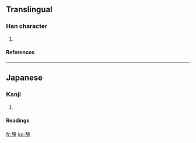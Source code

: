 ==Translingual==
===Han character===
{{Han char|rn=75|rad=木|as=07|sn=11|four=|canj=木木一卜 (DDMY)}}
# {{defn|Han|sort=木07}}
====References====
{{Han ref|kx=0531.131|dkj=14910|hdz=21210.041|uh=68BA|ud=26810}}

----
==Japanese==
===Kanji===
{{ja-kanji|grade=|rs=木07}}
# {{defn|Japanese}} 
====Readings====
{{ja-readings|on=|kun=[[ふもと]] (fumoto)}}

[[fr:梺]]
[[ko:梺]]